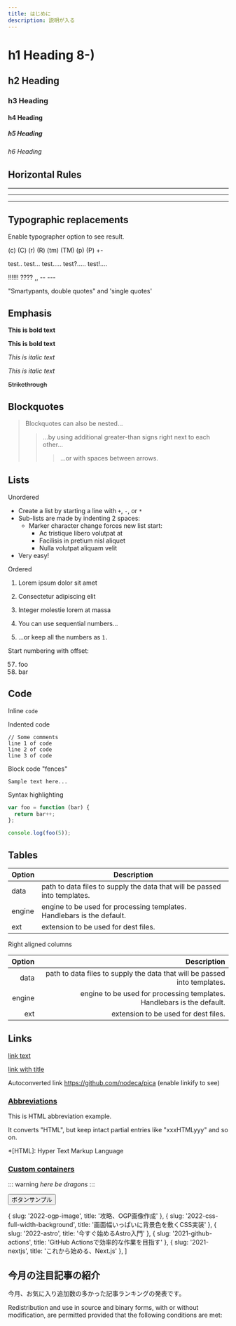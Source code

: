 ```yaml
---
title: はじめに
description: 説明が入る
---
```



# h1 Heading 8-)
## h2 Heading
### h3 Heading
#### h4 Heading
##### h5 Heading
###### h6 Heading


## Horizontal Rules

___

---

***


## Typographic replacements

Enable typographer option to see result.

(c) (C) (r) (R) (tm) (TM) (p) (P) +-

test.. test... test..... test?..... test!....

!!!!!! ???? ,,  -- ---

"Smartypants, double quotes" and 'single quotes'


## Emphasis

**This is bold text**

__This is bold text__

*This is italic text*

_This is italic text_

~~Strikethrough~~


## Blockquotes


> Blockquotes can also be nested...
>> ...by using additional greater-than signs right next to each other...
> > > ...or with spaces between arrows.


## Lists

Unordered

+ Create a list by starting a line with `+`, `-`, or `*`
+ Sub-lists are made by indenting 2 spaces:
  - Marker character change forces new list start:
    * Ac tristique libero volutpat at
    + Facilisis in pretium nisl aliquet
    - Nulla volutpat aliquam velit
+ Very easy!

Ordered

1. Lorem ipsum dolor sit amet
2. Consectetur adipiscing elit
3. Integer molestie lorem at massa


1. You can use sequential numbers...
1. ...or keep all the numbers as `1.`

Start numbering with offset:

57. foo
1. bar


## Code

Inline `code`

Indented code

    // Some comments
    line 1 of code
    line 2 of code
    line 3 of code


Block code "fences"

```
Sample text here...
```

Syntax highlighting

``` js
var foo = function (bar) {
  return bar++;
};

console.log(foo(5));
```

## Tables

| Option | Description |
| ------ | ----------- |
| data   | path to data files to supply the data that will be passed into templates. |
| engine | engine to be used for processing templates. Handlebars is the default. |
| ext    | extension to be used for dest files. |

Right aligned columns

| Option | Description |
| ------:| -----------:|
| data   | path to data files to supply the data that will be passed into templates. |
| engine | engine to be used for processing templates. Handlebars is the default. |
| ext    | extension to be used for dest files. |


## Links

[link text](http://dev.nodeca.com)

[link with title](http://nodeca.github.io/pica/demo/ "title text!")

Autoconverted link https://github.com/nodeca/pica (enable linkify to see)


### [Abbreviations](https://github.com/markdown-it/markdown-it-abbr)

This is HTML abbreviation example.

It converts "HTML", but keep intact partial entries like "xxxHTMLyyy" and so on.

*[HTML]: Hyper Text Markup Language

### [Custom containers](https://github.com/markdown-it/markdown-it-container)

::: warning
*here be dragons*
:::

<Button>ボタンサンプル</Button>

  { slug: '2022-ogp-image', title: '攻略、OGP画像作成' },
  { slug: '2022-css-full-width-background', title: '画面幅いっぱいに背景色を敷くCSS実装' },
  { slug: '2022-astro', title: '今すぐ始めるAstro入門' },
  { slug: '2021-github-actions', title: 'GitHub Actionsで効率的な作業を目指す' },
  { slug: '2021-nextjs', title: 'これから始める、Next.js' },
]

## 今月の注目記事の紹介

今月、お気に入り追加数の多かった記事ランキングの発表です。

<RankingTable month="2022年10月" rankingData={rankingData} />
<MyComponents />

Redistribution and use in source and binary forms, with or without
modification, are permitted provided that the following conditions are met: